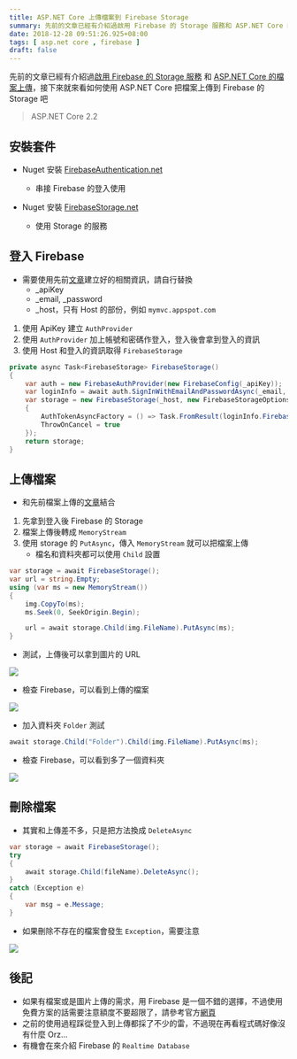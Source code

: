 ```yaml
---
title: ASP.NET Core 上傳檔案到 Firebase Storage
summary: 先前的文章已經有介紹過啟用 Firebase 的 Storage 服務和 ASP.NET Core 的檔案上傳，接下來就來看如何使用 ASP.NET Core 把檔案上傳到 Firebase 的 Storage 吧
date: 2018-12-28 09:51:26.925+08:00
tags: [ asp.net core , firebase ]
draft: false
---
```


先前的文章已經有介紹過[啟用 Firebase 的 Storage 服務](https://blog.cashwu.com/blog/firebase-create-project-user-enable-storage) 和 [ASP.NET Core 的檔案上傳](https://blog.cashwu.com/blog/asp-net-core-file-upload)，接下來就來看如何使用 ASP.NET Core 把檔案上傳到 Firebase 的 Storage 吧

> ASP.NET Core 2.2

## 安裝套件

- Nuget 安裝 [FirebaseAuthentication.net](https://www.nuget.org/packages/FirebaseAuthentication.net)
	- 串接 Firebase 的登入使用

- Nuget 安裝 [FirebaseStorage.net](https://www.nuget.org/packages/FirebaseStorage.net)
	- 使用 Storage 的服務

## 登入 Firebase

- 需要使用先前[文章](https://blog.cashwu.com/blog/firebase-create-project-user-enable-storage)建立好的相關資訊，請自行替換
	- _apiKey
	- _email, _password
	- _host，只有 Host 的部份，例如 `mymvc.appspot.com`

1. 使用 ApiKey 建立 `AuthProvider`
2. 使用 `AuthProvider` 加上帳號和密碼作登入，登入後會拿到登入的資訊
3. 使用 Host 和登入的資訊取得 `FirebaseStorage`

```csharp
private async Task<FirebaseStorage> FirebaseStorage()
{
    var auth = new FirebaseAuthProvider(new FirebaseConfig(_apiKey));
    var loginInfo = await auth.SignInWithEmailAndPasswordAsync(_email, _password);
    var storage = new FirebaseStorage(_host, new FirebaseStorageOptions
    {
        AuthTokenAsyncFactory = () => Task.FromResult(loginInfo.FirebaseToken),
        ThrowOnCancel = true
    });
    return storage;
}
```

## 上傳檔案

- 和先前檔案上傳的[文章](https://blog.cashwu.com/blog/asp-net-core-file-upload)結合

1. 先拿到登入後 Firebase 的 Storage
2. 檔案上傳後轉成 `MemoryStream`
3. 使用 storage 的 `PutAsync`，傳入 `MemoryStream` 就可以把檔案上傳
	- 檔名和資料夾都可以使用 `Child` 設置

```csharp
var storage = await FirebaseStorage();
var url = string.Empty;
using (var ms = new MemoryStream())
{
	img.CopyTo(ms);
	ms.Seek(0, SeekOrigin.Begin);

	url = await storage.Child(img.FileName).PutAsync(ms);
}
```

- 測試，上傳後可以拿到圖片的 URL

![](/static/images/404.webp)

- 檢查 Firebase，可以看到上傳的檔案

![](/static/images/404.webp)

- 加入資料夾 `Folder` 測試

```csharp
await storage.Child("Folder").Child(img.FileName).PutAsync(ms);
```

- 檢查 Firebase，可以看到多了一個資料夾

![](/static/images/404.webp)

## 刪除檔案

- 其實和上傳差不多，只是把方法換成 `DeleteAsync`

```csharp
var storage = await FirebaseStorage();
try
{
    await storage.Child(fileName).DeleteAsync();
}
catch (Exception e)
{
    var msg = e.Message;
}
```

- 如果刪除不存在的檔案會發生 `Exception`，需要注意

![](/static/images/404.webp)

## 後記

- 如果有檔案或是圖片上傳的需求，用 Firebase 是一個不錯的選擇，不過使用免費方案的話需要注意額度不要超限了，請參考官方[網頁](https://firebase.google.com/pricing/)
- 之前的使用過程踩從登入到上傳都採了不少的雷，不過現在再看程式碼好像沒有什麼 Orz...
- 有機會在來介紹 Firebase 的 `Realtime Database`